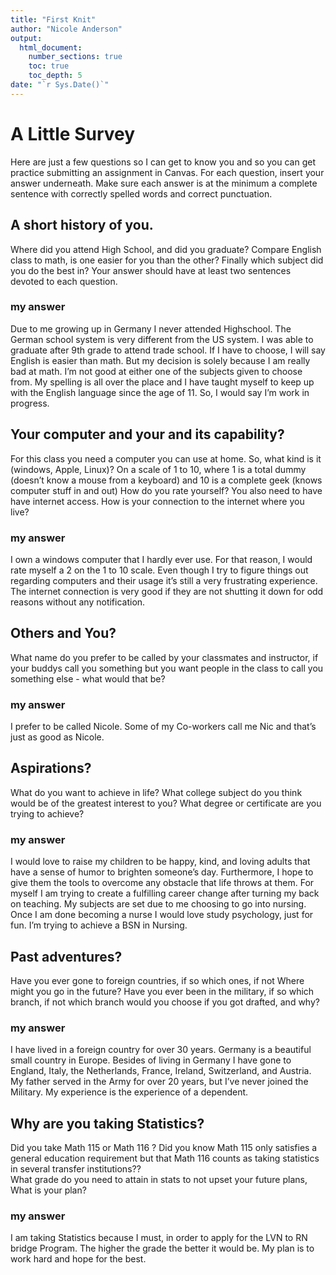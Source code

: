 ```yaml
---
title: "First Knit"
author: "Nicole Anderson"
output: 
  html_document:
    number_sections: true
    toc: true
    toc_depth: 5
date: "`r Sys.Date()`"   
---
```


# A Little Survey

Here are just a few questions so I can get to know you and so you can get practice submitting an assignment in Canvas.  For each question, insert your answer underneath. Make sure each answer is at the minimum a complete sentence with correctly spelled words and correct punctuation. 

## A short history of you.  
Where did you attend High School, and did you graduate? Compare English class to math, is one easier for you than the other? Finally which subject did you do the best in? Your answer should have at least two sentences devoted to each question.  
  
### my answer     
Due to me growing up in Germany I never attended Highschool. The German school system is very different from the US system. I was able to graduate after 9th grade to attend trade school. If I have to choose, I will say English is easier than math. But my decision is solely because I am really bad at math. I'm not good at either one of the subjects given to choose from. My spelling is all over the place and I have taught myself to keep up with the English language since the age of 11. So, I would say I'm work in progress.

     


## Your computer and your and its capability?  
 For this class  you need a computer you can use at home.  So, what kind is it (windows, Apple, Linux)?  On a scale of 1 to 10, where 1 is a total dummy (doesn't know a mouse from a keyboard) and 10 is a complete geek (knows computer stuff in and out) How do you rate yourself?  You also need to have have internet access. How is your connection to the internet where you live?

### my answer   
I own a windows computer that I hardly ever use. For that reason, I would rate myself a 2 on the 1 to 10 scale. Even though I try to figure things out regarding computers and their usage it's still a very frustrating experience. The internet connection is very good if they are not shutting it down for odd reasons without any notification.  
   

## Others and You?   
What name do you prefer to be called by your classmates and instructor, if your buddys call you something but you want people in the class to call you something else - what would that be? 

### my answer     
I prefer to be called Nicole. Some of my Co-workers call me Nic and that's just as good as Nicole.  
   
 




## Aspirations?   
What do you want to achieve in life?  What college subject do you think would be of the greatest interest to you? What degree or certificate are you trying to achieve?

### my answer     
I would love to raise my children to be happy, kind, and loving adults that have a sense of humor to brighten someone’s day. Furthermore, I hope to give them the tools to overcome any obstacle that life throws at them. For myself I am trying to create a fulfilling career change after turning my back on teaching. My subjects are set due to me choosing to go into nursing. Once I am done becoming a nurse I would love study psychology, just for fun. I'm trying to achieve a BSN in Nursing.  
   
 




## Past adventures?  
Have you ever gone to foreign countries, if so which ones, if not Where might you go in the future?  Have you ever been in the military, if so which branch, if not which branch would you choose if you got drafted, and why?

### my answer     
I have lived in a foreign country for over 30 years. Germany is a beautiful small country in Europe. Besides of living in Germany I have gone to England, Italy, the Netherlands, France, Ireland, Switzerland, and Austria. My father served in the Army for over 20 years, but I've never joined the Military. My experience is the experience of a dependent. 
   
  




## Why are you taking Statistics?  
Did you take Math 115 or Math 116 ?  Did you know Math 115 only satisfies a general education requirement but that Math 116 counts as taking statistics in several transfer institutions??  
What grade do you need to attain in stats to not upset your future plans, What is your plan?  
 

### my answer     
I am taking Statistics because I must, in order to apply for the LVN to RN bridge Program. The higher the grade the better it would be. My plan is to work hard and hope for the best.  
   
 






  




